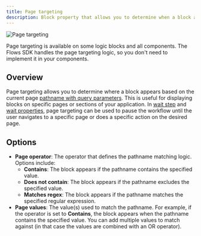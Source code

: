 ```yaml
---
title: Page targeting
description: Block property that allows you to determine when a block appears based on the current page pathname.
---
```


![Page targeting](/block-properties/page-targeting-property.png)

<Callout>
  Page targeting is available on some logic blocks and all components. The Flows SDK handles the
  page targeting logic, so you don't need to implement it in your components.
</Callout>

## Overview

Page targeting allows you to determine where a block appears based on the current page [pathname with query parameters](https://developer.mozilla.org/en-US/docs/Web/API/URL/pathname#pathname_with_query_parameters). This is useful for displaying blocks on specific pages or sections of your application. In [wait step](/tour-block#wait-step) and [wait properties](/block-properties/wait), page targeting can be used to pause the workflow until the user navigates to a specific page or does a specific action on the desired page.

## Options

- **Page operator**: The operator that defines the pathname matching logic. Options include:
  - **Contains**: The block appears if the pathname contains the specified value.
  - **Does not contain**: The block appears if the pathname excludes the specified value.
  - **Matches regex**: The block appears if the pathname matches the specified regular expression.
- **Page values**: The value(s) used to match the pathname. For example, if the operator is set to **Contains**, the block appears when the pathname contains the specified value. You can add multiple values to match against (in that case the values are combined with an OR operator).
